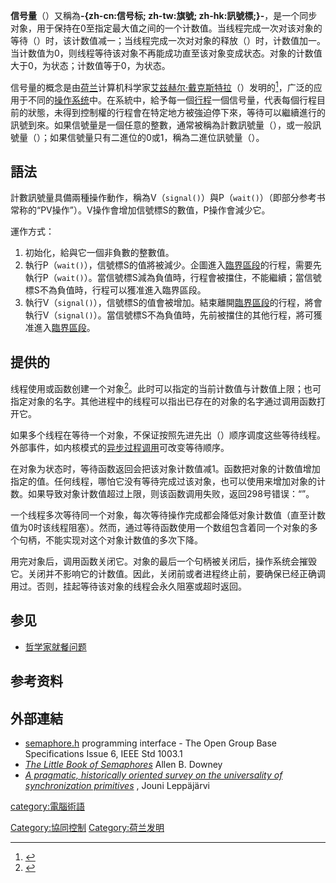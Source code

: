{{NoteTA
|T = zh-cn:信号量; zh-tw:號誌 (程式設計); zh-hk:訊號量;
|1=zh-cn:计算机; zh-tw:電腦; zh-hk:電腦;
|2=zh-cn:线程; zh-tw:執行緒;
|3=zh-cn:程序; zh-tw:程式;
|4=zh-cn:进程; zh-tw:行程;
|G1 = IT
}}
'''信号量'''（{{lang-en|'''semaphore'''}}）又稱為'''-{zh-cn:信号标; zh-tw:旗號; zh-hk:訊號標;}-'''，是一个同步对象，用于保持在0至指定最大值之间的一个计数值。当线程完成一次对该{{lang|en|semaphore}}对象的等待（{{lang|en|wait}}）时，该计数值减一；当线程完成一次对{{lang|en|semaphore}}对象的释放（{{lang|en|release}}）时，计数值加一。当计数值为0，则线程等待该{{lang|en|semaphore}}对象不再能成功直至该{{lang|en|semaphore}}对象变成{{lang|en|signaled}}状态。{{lang|en|semaphore}}对象的计数值大于0，为{{lang|en|signaled}}状态；计数值等于0，为{{lang|en|nonsignaled}}状态。

信号量的概念是由[[荷兰|荷兰]]计算机科学家[[艾兹赫尔·戴克斯特拉|艾兹赫尔·戴克斯特拉]]（{{lang|nl|Edsger W. Dijkstra}}）发明的<ref>{{Cite EWD|74|Over de sequentialiteit van procesbeschrijvingen}}</ref>，广泛的应用于不同的[[操作系统|操作系统]]中。在系統中，給予每一個[[行程|行程]]一個信号量，代表每個行程目前的狀態，未得到控制權的行程會在特定地方被強迫停下來，等待可以繼續進行的訊號到來。如果信號量是一個任意的整數，通常被稱為計數訊號量（{{lang|en|Counting semaphore}}），或一般訊號量（{{lang|en|general semaphore}}）；如果信號量只有二進位的0或1，稱為二進位訊號量（{{lang|en|binary semaphore}}）。

==語法==
計數訊號量具備兩種操作動作，稱為V（<code>signal()</code>）與P（<code>wait()</code>）（即部分参考书常称的“PV操作”）。V操作會增加信號標S的數值，P操作會減少它。

運作方式：
#初始化，給與它一個非負數的整數值。
#執行P（<code>wait()</code>），信號標S的值將被減少。企圖進入[[臨界區段|臨界區段]]的行程，需要先執行P（<code>wait()</code>）。當信號標S減為負值時，行程會被擋住，不能繼續；當信號標S不為負值時，行程可以獲准進入臨界區段。
#執行V（<code>signal()</code>），信號標S的值會被增加。結束離開[[臨界區段|臨界區段]]的行程，將會執行V（<code>signal()</code>）。當信號標S不為負值時，先前被擋住的其他行程，將可獲准進入[[臨界區段|臨界區段]]。

=={{lang|en|Windows API}}提供的{{lang|en|semaphore}}==
线程使用{{lang|en|CreateSemaphore}}或{{lang|en|CreateSemaphoreEx}}函数创建一个{{lang|en|semaphore}}对象<ref>{{Cite web |url=https://msdn.microsoft.com/en-us/library/aa909242.aspx |title=MSDN:Semaphore Objects |accessdate=2016-09-05 |archive-date=2016-09-16 |archive-url=https://web.archive.org/web/20160916075835/https://msdn.microsoft.com/en-us/library/aa909242.aspx |dead-url=no }}</ref>。此时可以指定{{lang|en|semaphore}}的当前计数值与计数值上限；也可指定{{lang|en|semaphore}}对象的名字。其他进程中的线程可以指出已存在的{{lang|en|semaphore}}对象的名字通过调用{{lang|en|OpenSemaphore}}函数打开它。

如果多个线程在等待一个{{lang|en|semaphore}}对象，不保证按照先进先出（{{lang|en|FIFO}}）顺序调度这些等待线程。外部事件，如内核模式的[[异步过程调用|异步过程调用]]可改变等待顺序。

在{{lang|en|semaphore}}对象为{{lang|en|signaled}}状态时，等待函数返回会把该{{lang|en|semaphore}}对象计数值减1。函数{{lang|en|ReleaseSemaphore}}把{{lang|en|semaphore}}对象的计数值增加指定的值。任何线程，哪怕它没有等待完成过该{{lang|en|semaphore}}对象，也可以使用{{lang|en|ReleaseSemaphore}}来增加{{lang|en|semaphore}}对象的计数。如果{{lang|en|ReleaseSemaphore}}导致对象计数值超过上限，则该函数调用失败，返回298号错误：“{{lang|en|Too many posts were made to a semaphore}}”。

一个线程多次等待同一个{{lang|en|semaphore}}对象，每次等待操作完成都会降低{{lang|en|semaphore}}对象计数值（直至计数值为0时该线程阻塞）。然而，通过{{lang|en|multiple-object}}等待函数使用一个数组包含着同一个{{lang|en|semaphore}}对象的多个句柄，不能实现对这个{{lang|en|semaphore}}对象计数值的多次下降。

用完{{lang|en|semaphore}}对象后，调用{{lang|en|CloseHandle}}函数关闭它。{{lang|en|semaphore}}对象的最后一个句柄被关闭后，操作系统会摧毁它。关闭{{lang|en|semaphore}}并不影响它的计数值。因此，关闭{{lang|en|semaphore}}前或者进程终止前，要确保已经正确调用过{{lang|en|ReleaseSemaphore}}。否则，挂起等待该{{lang|en|semaphore}}对象的线程会永久阻塞或超时返回。

==参见==
*[[哲学家就餐问题|哲学家就餐问题]]

==参考资料==
{{reflist}}

==外部連結==
* [http://www.opengroup.org/onlinepubs/009695399/basedefs/semaphore.h.html semaphore.h]{{Wayback|url=http://www.opengroup.org/onlinepubs/009695399/basedefs/semaphore.h.html |date=20101205144031 }} programming interface - The Open Group Base Specifications Issue 6, IEEE Std 1003.1
* [http://greenteapress.com/semaphores/ ''The Little Book of Semaphores'']{{Wayback|url=http://greenteapress.com/semaphores/ |date=20160614065933 }} Allen B. Downey
* [http://www.enseignement.polytechnique.fr/informatique/INF431/X09-2010-2011/AmphiTHC/SynchronizationPrimitives.pdf ''A pragmatic, historically oriented survey on the universality of synchronization primitives''] {{Wayback|url=http://www.enseignement.polytechnique.fr/informatique/INF431/X09-2010-2011/AmphiTHC/SynchronizationPrimitives.pdf |date=20170830062719 }}, Jouni Leppäjärvi


[[category:電腦術語|category:電腦術語]]
[[Category:協同控制|Category:協同控制]]
[[Category:荷兰发明|Category:荷兰发明]]